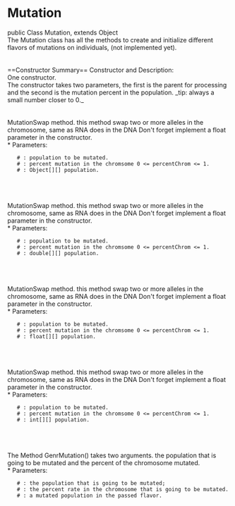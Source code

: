 = Mutation =

public Class Mutation, extends Object
<br>
The Mutation class has all the methods to create and initialize different flavors of mutations on individuals, (not implemented yet).
<br>
<br>
<br>
==Constructor Summary== 
Constructor and Description:
<br>
One constructor.
<br>
{{{Mutation(PApplet parent, float MutationRate)}}}
The constructor takes two parameters, the first is the parent for processing and the second is the mutation percent in the population. _tip: always a small number closer to 0._
<br>
<br>
{{{public Object[][] MutationSwap(Object[][] population, float percentChrom)}}}
<br>
MutationSwap method. this method swap two or more alleles in the chromosome, same as RNA does in the DNA Don't forget implement a float parameter in the constructor.
<br>
 * Parameters:
    # {{{population}}}: population to be mutated.
    # {{{percentChrom}}}: percent mutation in the chromsome 0 <= percentChrom <= 1.
    # {{{return}}}: Object[][] population.
<br>
<br>
{{{public double[][] NumbMutation(double[][] pop, double min, double max, float percentChrom)}}}
<br>
MutationSwap method. this method swap two or more alleles in the chromosome, same as RNA does in the DNA Don't forget implement a float parameter in the constructor.
<br>
 * Parameters:
    # {{{population}}}: population to be mutated.
    # {{{percentChrom}}}: percent mutation in the chromsome 0 <= percentChrom <= 1.
    # {{{return}}}: double[][] population.
<br>
<br>
{{{float[][] NumbMutation(float[][] pop, float min, float max, float percentChrom)}}}
<br>
MutationSwap method. this method swap two or more alleles in the chromosome, same as RNA does in the DNA Don't forget implement a float parameter in the constructor.
<br>
 * Parameters:
    # {{{population}}}: population to be mutated.
    # {{{percentChrom}}}: percent mutation in the chromsome 0 <= percentChrom <= 1.
    # {{{return}}}: float[][] population.
<br>
<br>
{{{int[][] NumbMutation(int[][] pop, int min, int max, float percentChrom)}}}
<br>
MutationSwap method. this method swap two or more alleles in the chromosome, same as RNA does in the DNA Don't forget implement a float parameter in the constructor.
<br>
 * Parameters:
    # {{{population}}}: population to be mutated.
    # {{{percentChrom}}}: percent mutation in the chromsome 0 <= percentChrom <= 1.
    # {{{return}}}: int[][] population.
<br>
<br>
{{{char[][] CharMutation(char[][] pop, float ChroPercent)}}}
<br>
The Method GenrMutation() takes two arguments. the population that is going to be mutated and the percent of the chromosome mutated.
<br>
 * Parameters:
    # {{{pop}}}: the population that is going to be mutated;
    # {{{Chromosomepercent}}}: the percent rate in the chromosome that is going to be mutated.
    # {{{return}}}: a mutated population in the passed flavor.
